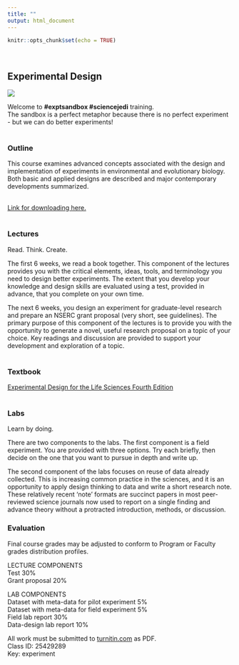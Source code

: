 ```yaml
---
title: ""
output: html_document
---
```


```r
knitr::opts_chunk$set(echo = TRUE)
```
<br>

## Experimental Design  

![](./rey.jpeg)  

Welcome to **#exptsandbox #sciencejedi** training.  
The sandbox is a perfect metaphor because there is no perfect experiment - but we can do better experiments!  
<br>  

### Outline      
This course examines advanced concepts associated with the design and implementation of experiments in environmental and evolutionary biology. Both basic and applied designs are described and major contemporary developments summarized.  
<br>  

[Link for downloading here.](https://figshare.com/articles/BIOL3250_Experimental_Design_Course_Outline/9728207)  
<br>  

### Lectures
Read. Think. Create.  

The first 6 weeks, we read a book together. This component of the lectures provides you with the critical elements, ideas, tools, and terminology you need to design better experiments.  The extent that you develop your knowledge and design skills are evaluated using a test, provided in advance, that you complete on your own time.    

 
The next 6 weeks, you design an experiment for graduate-level research and prepare an NSERC grant proposal (very short, see guidelines). The primary purpose of this component of the lectures is to provide you with the opportunity to generate a novel, useful research proposal on a topic of your choice. Key readings and discussion are provided to support your development and exploration of a topic.  
<br>  


### Textbook
[Experimental Design for the Life Sciences Fourth Edition](https://global.oup.com/academic/product/experimental-design-for-the-life-sciences-9780198717355?cc=us&lang=en&)  
<br>  


### Labs 
Learn by doing.  

There are two components to the labs. The first component is a field experiment. You are provided with three options. Try each briefly, then decide on the one that you want to pursue in depth and write up.   

The second component of the labs focuses on reuse of data already collected. This is increasing common practice in the sciences, and it is an opportunity to apply design thinking to data and write a short research note. These relatively recent 'note' formats are succinct papers in most peer-reviewed science journals now used to report on a single finding and advance theory without a protracted introduction, methods, or discussion.
<br>  


### Evaluation  
Final course grades may be adjusted to conform to Program or Faculty grades distribution profiles.

LECTURE COMPONENTS  
Test 30%  
Grant proposal 20%  

LAB COMPONENTS  
Dataset with meta-data for pilot experiment 5%  
Dataset with meta-data for field experiment 5%  
Field lab report 30%  
Data-design lab report 10%  


All work must be submitted to [turnitin.com](https://www.turnitin.com) as PDF.  
Class ID: 25429289  
Key: experiment  




